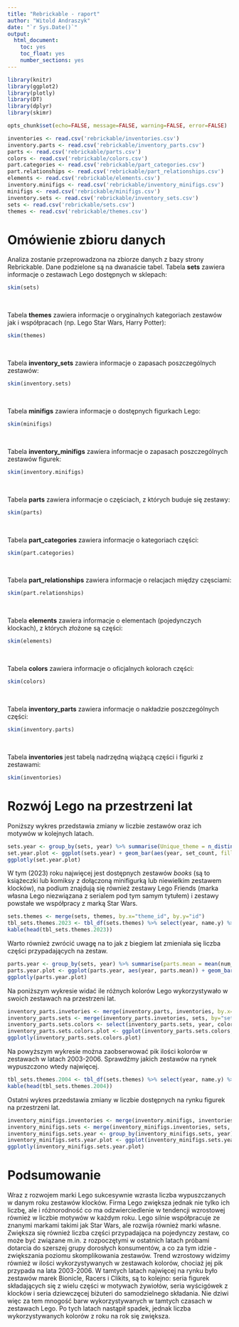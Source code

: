 ```yaml
---
title: "Rebrickable - raport"
author: "Witold Andraszyk"
date: "`r Sys.Date()`"
output: 
  html_document: 
    toc: yes
    toc_float: yes
    number_sections: yes
---
```

```r
library(knitr)
library(ggplot2)
library(plotly)
library(DT)
library(dplyr)
library(skimr)

opts_chunk$set(echo=FALSE, message=FALSE, warning=FALSE, error=FALSE)
```

```r
inventories <- read.csv('rebrickable/inventories.csv')
inventory.parts <- read.csv('rebrickable/inventory_parts.csv')
parts <- read.csv('rebrickable/parts.csv')
colors <- read.csv('rebrickable/colors.csv')
part.categories <- read.csv('rebrickable/part_categories.csv')
part.relationships <- read.csv('rebrickable/part_relationships.csv')
elements <- read.csv('rebrickable/elements.csv')
inventory.minifigs <- read.csv('rebrickable/inventory_minifigs.csv')
minifigs <- read.csv('rebrickable/minifigs.csv')
inventory.sets <- read.csv('rebrickable/inventory_sets.csv')
sets <- read.csv('rebrickable/sets.csv')
themes <- read.csv('rebrickable/themes.csv')
```

# Omówienie zbioru danych
Analiza zostanie przeprowadzona na zbiorze danych z bazy strony Rebrickable. Dane podzielone są na dwanaście tabel. Tabela **sets** zawiera
informacje o zestawach Lego dostępnych w sklepach:
```r
skim(sets)
```

<br>

Tabela **themes** zawiera informacje o oryginalnych kategoriach zestawów jak i współpracach (np. Lego Star Wars, Harry Potter):
```r
skim(themes)
```

<br>

Tabela **inventory_sets** zawiera informacje o zapasach poszczególnych zestawów:
```r
skim(inventory.sets)
```

<br>

Tabela **minifigs** zawiera informacje o dostępnych figurkach Lego:
```r
skim(minifigs)
```

<br>

Tabela **inventory_minifigs** zawiera informacje o zapasach poszczególnych zestawów figurek:
```r
skim(inventory.minifigs)
```

<br>

Tabela **parts** zawiera informacje o częściach, z których buduje się zestawy:
```r
skim(parts)
```

<br>

Tabela **part_categories** zawiera informacje o kategoriach części:
```r
skim(part.categories)
```

<br>

Tabela **part_relationships** zawiera informacje o relacjach między częsciami:
```r
skim(part.relationships)
```

<br>

Tabela **elements** zawiera informacje o elementach (pojedynczych klockach), z których złożone są części:
```r
skim(elements)
```

<br>

Tabela **colors** zawiera informacje o oficjalnych kolorach części:
```r
skim(colors)
```

<br>

Tabela **inventory_parts** zawiera informacje o nakładzie poszczególnych części:
```r
skim(inventory.parts)
```

<br>

Tabela **inventories** jest tabelą nadrzędną wiążącą części i figurki z zestawami:
```r
skim(inventories)
```

# Rozwój Lego na przestrzeni lat
Poniższy wykres przedstawia zmiany w liczbie zestawów oraz ich motywów w kolejnych latach. 
```r
sets.year <- group_by(sets, year) %>% summarise(Unique_theme = n_distinct(theme_id), set_count = n())
set.year.plot <- ggplot(sets.year) + geom_bar(aes(year, set_count, fill="zestawy"), stat="identity") + geom_bar(aes(year, Unique_theme, fill="motywy"), stat = "identity") + xlab("rok") + ylab("liczba zestawów/motywów") + theme_light()
ggplotly(set.year.plot)
```

W tym (2023) roku najwięcej jest dostępnych zestawów *books* (są to książeczki lub komiksy z dołączoną minifigurką lub niewielkim zestawem klocków), na podium znajdują się również zestawy Lego Friends (marka własna Lego niezwiązana z serialem pod tym samym tytułem) i zestawy powstałe we współpracy z marką Star Wars.
```r
sets.themes <- merge(sets, themes, by.x="theme_id", by.y="id")
tbl_sets.themes.2023 <- tbl_df(sets.themes) %>% select(year, name.y) %>% filter(year==2023) %>% group_by(name.y) %>% summarise(set_count = n()) %>% rename(theme=name.y) %>% arrange(desc(set_count))
kable(head(tbl_sets.themes.2023))
```

Warto również zwrócić uwagę na to jak z biegiem lat zmieniała się liczba części przypadających na zestaw.
```r
parts.year <- group_by(sets, year) %>% summarise(parts.mean = mean(num_parts))
parts.year.plot <- ggplot(parts.year, aes(year, parts.mean)) + geom_bar(stat="identity") + xlab("rok") + ylab("średnia liczba części w zestawie") + theme_light()
ggplotly(parts.year.plot)
```

Na poniższym wykresie widać ile różnych kolorów Lego wykorzystywało w swoich zestawach na przestrzeni lat.
```r
inventory_parts.invetories <- merge(inventory.parts, inventories, by.x="inventory_id", by.y="id")
inventory_parts.sets <- merge(inventory_parts.invetories, sets, by="set_num")
inventory_parts.sets.colors <- select(inventory_parts.sets, year, color_id) %>% group_by(year) %>% summarise(unique_colors=n_distinct(color_id))
inventory_parts.sets.colors.plot <- ggplot(inventory_parts.sets.colors, aes(year, unique_colors)) + geom_bar(stat="identity") + xlab("rok") + ylab("liczba kolorów") + theme_light()
ggplotly(inventory_parts.sets.colors.plot)
```

Na powyższym wykresie można zaobserwować pik ilości kolorów w zestawach w latach 2003-2006. Sprawdźmy jakich zestawów na rynek wypuszczono wtedy najwięcej.
```r
tbl_sets.themes.2004 <- tbl_df(sets.themes) %>% select(year, name.y) %>% filter(year>2002, year<2007) %>% group_by(name.y) %>% summarise(set_count = n()) %>% rename(theme=name.y) %>% arrange(desc(set_count))
kable(head(tbl_sets.themes.2004))
```

Ostatni wykres przedstawia zmiany w liczbie dostępnych na rynku figurek na przestrzeni lat.
```r
inventory_minifigs.inventories <- merge(inventory.minifigs, inventories, by.x="inventory_id", by.y="id")
inventory_minifigs.sets <- merge(inventory_minifigs.inventories, sets, by="set_num")
inventory_minifigs.sets.year <- group_by(inventory_minifigs.sets, year) %>% summarise(unique_figures=n_distinct(fig_num))
inventory_minifigs.sets.year.plot <- ggplot(inventory_minifigs.sets.year, aes(year, unique_figures)) + geom_bar(stat="identity") + xlab("rok") + ylab("liczba unikalnych minifigurek") + theme_light()
ggplotly(inventory_minifigs.sets.year.plot)
```


# Podsumowanie
Wraz z rozwojem marki Lego sukcesywnie wzrasta liczba wypuszczanych w danym roku zestawów klocków. Firma Lego zwiększa jednak nie tylko ich liczbę, ale
i różnorodność co ma odzwierciedlenie w tendencji wzrostowej również w liczbie motywów w każdym roku. Lego silnie współpracuje ze znanymi markami takimi jak Star Wars, ale rozwija również marki własne. Zwiększa się również liczba części przypadająca na pojedynczy zestaw, co może być związane m.in. z rozpoczętymi w ostatnich latach próbami dotarcia do szerszej grupy dorosłych konsumentów, a co za tym idzie - zwiększania poziomu skomplikowania zestawów. Trend wzrostowy widzimy również w ilości wykorzystywanych w zestawach kolorów, chociaż jej pik przypada na lata 2003-2006. W tamtych latach najwięcej na rynku było zestawów marek Bionicle, Racers i Clikits, są to kolejno: seria figurek składających się z wielu części w motywach żywiołów, seria wyścigówek z klocków i seria dziewczęcej biżuteri do samodzielnego składania. Nie dziwi więc za tem mnogość barw wykorzystywanych w tamtych czasach w zestawach Lego. Po tych latach nastąpił spadek, jednak liczba wykorzystywanych kolorów z roku na rok się zwiększa.
